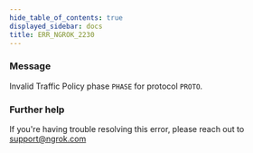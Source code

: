 ```yaml
---
hide_table_of_contents: true
displayed_sidebar: docs
title: ERR_NGROK_2230
---
```


### Message

Invalid Traffic Policy phase `PHASE` for protocol `PROTO`.

### Further help

If you're having trouble resolving this error, please reach out to [support@ngrok.com](mailto:support@ngrok.com?subject=Help%20with%20ERR_NGROK_2230)
